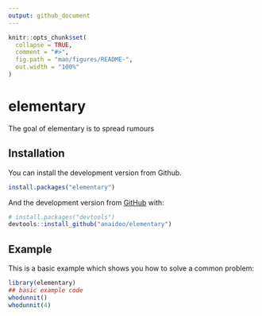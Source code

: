 ```yaml
---
output: github_document
---
```


<!-- README.md is generated from README.Rmd. Please edit that file -->

```r
knitr::opts_chunk$set(
  collapse = TRUE,
  comment = "#>",
  fig.path = "man/figures/README-",
  out.width = "100%"
)
```
# elementary

<!-- badges: start -->
<!-- badges: end -->

The goal of elementary is to spread rumours

## Installation

You can install the development version from Github.

``` r
install.packages("elementary")
```

And the development version from [GitHub](https://github.com/) with:

``` r
# install.packages("devtools")
devtools::install_github("anaidoo/elementary")
```
## Example

This is a basic example which shows you how to solve a common problem:

```r
library(elementary)
## basic example code
whodunnit()
whodunnit(4)
```
